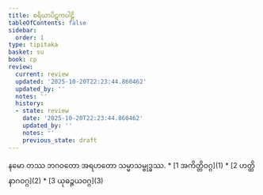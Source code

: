 ```yaml
---
title: စရိယာပိဋကပါဠိ
tableOfContents: false
sidebar:
  order: 1
type: tipitaka
basket: su
book: cp
review:
  current: review
  updated: '2025-10-20T22:23:44.860462'
  updated_by: ''
  notes: ''
  history:
  - state: review
    date: '2025-10-20T22:23:44.860462'
    updated_by: ''
    notes: ''
    previous_state: draft
---
```


<Paragraph number="1" type="center" book="cp">
နမော တဿ ဘဂဝတော အရဟတော သမ္မာသမ္ဗုဒ္ဓဿ.

<ReviewStatus review={frontmatter.review} showDetails={true} />

<HypothesisAnnotation frontmatter={frontmatter} />


</Paragraph>

<TableOfContents book="cp">
* [1 အကိတ္တိဝဂ္ဂ](1)
* [2 ဟတ္ထိနာဂဝဂ္ဂ](2)
* [3 ယုဓဉ္ဇယဝဂ္ဂ](3)
</TableOfContents>